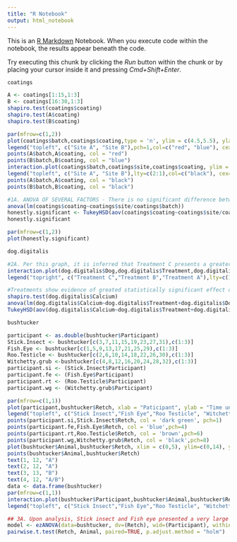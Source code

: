 ```yaml
---
title: "R Notebook"
output: html_notebook
---
```


This is an [R Markdown](http://rmarkdown.rstudio.com) Notebook. When you execute code within the notebook, the results appear beneath the code. 

Try executing this chunk by clicking the *Run* button within the chunk or by placing your cursor inside it and pressing *Cmd+Shift+Enter*. 

```r
coatings
```


```r
A <- coatings[1:15,1:3]
B <- coatings[16:30,1:3]
shapiro.test(coatings$coating)
shapiro.test(A$coating)
shapiro.test(B$coating)
```
```r
par(mfrow=c(1,2))
plot(coatings$batch,coatings$coating,type = 'n', ylim = c(4.5,5.5), ylab = "Coating", xlab = "Batch")
legend("topleft", c("Site A", "Site B"),pch=1,col=c("red", "blue"), cex=0.7)
points(A$batch,A$coating, col = "red")
points(B$batch,B$coating, col = "blue")
interaction.plot(coatings$batch,coatings$site,coatings$coating, ylim = c(4.5,5.5), ylab = "Coating", xlab = "Batch", legend = 0)
legend("topleft", c("Site A", "Site B"),lty=c(2:1),col=c("black"), cex=0.7)
points(A$batch,A$coating, col = "black")
points(B$batch,B$coating, col = "black")
```


```r
#1A. ANOVA OF SEVERAL FACTORS - There is no significant difference between the thickness of samples among sites, however, there is a very strong and statistically significant evidence of difference in thinckness among batches. 
anova(lm(coatings$coating~coatings$site/coatings$batch))
honestly.significant <- TukeyHSD(aov(coatings$coating~coatings$site/coatings$batch))
honestly.significant
```
```r
par(mfrow=c(1,2))
plot(honestly.significant)

```
```r
dog.digitalis
```

```r
#2A. Per this graph, it is inferred that Treatment C presents a greater degree of calcium in any given dogs heart when compared to either B or A. 
interaction.plot(dog.digitalis$Dog,dog.digitalis$Treatment,dog.digitalis$Calcium, xlab = "Dog", ylab = "Calcium", legend= 0)
legend("topright", c("Treatment C","Treatment B","Treatment A"),lty=c(1:3),col=c("black"), cex=0.7)
```

```r
#Treatments show evidence of greated statistically significant effect on calcium than the dog type does. Hence we can assume that the calcium intake is mostly associated to the treatment (i.e. the contained calcium per digitalis)
shapiro.test(dog.digitalis$Calcium)
anova(lm(dog.digitalis$Calcium~dog.digitalis$Treatment+dog.digitalis$Dog))
TukeyHSD(aov(dog.digitalis$Calcium~dog.digitalis$Treatment+dog.digitalis$Dog))
```
```r
bushtucker
```


```r
participant <- as.double(bushtucker$Participant)
Stick.Insect <- bushtucker[c(3,7,11,15,19,23,27,31),c(1:3)]
Fish.Eye <- bushtucker[c(1,5,9,13,17,21,25,29),c(1:3)]
Roo.Testicle <- bushtucker[c(2,6,10,14,18,22,26,30),c(1:3)]
Witchetty.grub <-bushtucker[c(4,8,12,16,20,24,28,32),c(1:3)]
participant.si <- (Stick.Insect$Participant)
participant.fe <- (Fish.Eye$Participant)
participant.rt <- (Roo.Testicle$Participant)
participant.wg <- (Witchetty.grub$Participant)
```


```r
par(mfrow=c(1,1))
plot(participant,bushtucker$Retch, xlab = "Paticipant", ylab = "Time until Retch (s)", type = 'n')
legend("topleft", c("Stick Insect","Fish Eye","Roo Testicle", "Witchetty grub"),pch=c(1,4,6,8),col=c("dark green","blue","brown","black"), cex=0.7)
points(participant.si,Stick.Insect$Retch, col = 'dark green', pch=1)
points(participant.fe,Fish.Eye$Retch, col = 'blue',pch=4)
points(participant.rt,Roo.Testicle$Retch, col = 'brown',pch=6)
points(participant.wg,Witchetty.grub$Retch, col = 'black',pch=8)
plot(bushtucker$Animal,bushtucker$Retch, xlim = c(0,5), ylim=c(0,14), ylab= "Time until Retch (s)", xlab= "Animal")
points(bushtucker$Animal,bushtucker$Retch)
text(1, 12, "A")
text(2, 12, "A")
text(3, 13, "B")
text(4, 12, "A/B")
data <- data.frame(bushtucker)
par(mfrow=c(1,1))
interaction.plot(bushtucker$Participant,bushtucker$Animal,bushtucker$Retch, legend = 0,xlab = "Paticipant", ylab = "Time until Retch (s)")
legend("topleft", c("Stick Insect","Fish Eye","Roo Testicle", "Witchetty grub"),lty=c(2,4,3,1),col=c("black"), cex=0.7)
```
```r
## 3A. Upon analysis, Stick insect and Fish eye presented a very large difference, as well as to the Roo testicle. Roo Testicle were vert close to each other in the retching effect on participants. Stick Insect presented the lesser retching effect upon participants. 
model <- ezANOVA(data=bushtucker, dv=(Retch), wid=(Participant), within=(Animal), detailed=TRUE, type=3)
pairwise.t.test(Retch, Animal, paired=TRUE, p.adjust.method = "holm")

```

